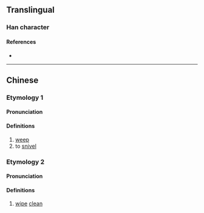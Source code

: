 {{character info/new}}
==Translingual==

===Han character===
{{Han char|rn=64|rad=手|as=07|sn=10|four=|canj=QCNH|ids=⿰扌弟}}

====References====
* {{Han ref|kx=0431.260|dkj=12091|dj=0780.320|hdz=31887.080|uh=632E|ud=25390}}

----

==Chinese==
{{zh-forms}}

===Etymology 1===

====Pronunciation====
{{zh-pron
|m=tǐ
|c=tai2
|mc=y
|oc=y
|ma=
|cat=v
}}

====Definitions====
{{zh-hanzi}}

# [[weep]]
# to [[snivel]]

===Etymology 2===

====Pronunciation====
{{zh-pron
|m=tì
|c=
|mc=
|oc=
|ma=
|cat=v
}}

====Definitions====
{{zh-hanzi}}

# [[wipe]] [[clean]]